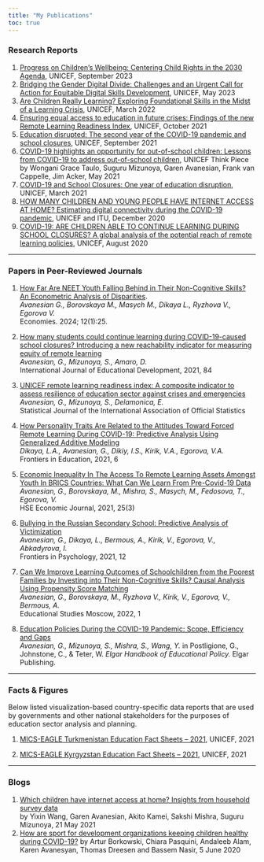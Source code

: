 ```yaml
---
title: "My Publications"
toc: true
---
```


### Research Reports

1.  [Progress on Children's Wellbeing: Centering Child Rights in the 2030 Agenda](https://data.unicef.org/resources/sdg-report-2023/), UNICEF, September 2023
2.  [Bridging the Gender Digital Divide: Challenges and an Urgent Call for Action for Equitable Digital Skills Development](https://data.unicef.org/resources/ictgenderdivide/), UNICEF, May 2023
3.  [Are Children Really Learning? Exploring Foundational Skills in the Midst of a Learning Crisis](https://data.unicef.org/resources/are-children-really-learning-foundational-skills-report/), UNICEF, March 2022
4.  [Ensuring equal access to education in future crises: Findings of the new Remote Learning Readiness Index](https://data.unicef.org/resources/remote-learning-readiness-index/), UNICEF, October 2021
5.  [Education disrupted: The second year of the COVID-19 pandemic and school closures](https://data.unicef.org/resources/one-year-of-covid-19-and-school-closures/), UNICEF, September 2021
6.  [COVID-19 highlights an opportunity for out-of-school children: Lessons from COVID-19 to address out-of-school children](https://www.allinschool.org/media/2496/file/Brief%20on%20Out-Of-School%20Children.pdf), UNICEF Think Piece by Wongani Grace Taulo, Suguru Mizunoya, Garen Avanesian, Frank van Cappelle, Jim Acker, May 2021
7.  [COVID-19 and School Closures: One year of education disruption](https://data.unicef.org/resources/one-year-of-covid-19-and-school-closures/), UNICEF, March 2021
8.  [HOW MANY CHILDREN AND YOUNG PEOPLE HAVE INTERNET ACCESS AT HOME? Estimating digital connectivity during the COVID-19 pandemic](https://www.unicef.org/reports/how-many-children-and-young-people-have-internet-access-home-2020), UNICEF and ITU, December 2020
9.  [COVID-19: ARE CHILDREN ABLE TO CONTINUE LEARNING DURING SCHOOL CLOSURES? A global analysis of the potential reach of remote learning policies](https://data.unicef.org/resources/remote-learning-reachability-factsheet/), UNICEF, August 2020

------------------------------------------------------------------------

### Papers in Peer-Reviewed Journals

1.  [How Far Are NEET Youth Falling Behind in Their Non-Cognitive Skills? An Econometric Analysis of Disparities](https://doi.org/10.3390/economies12010025).\
    *Avanesian G., Borovskaya M., Masych M., Dikaya L., Ryzhova V., Egorova V.\
    *Economies. 2024; 12(1):25.

2.  [How many students could continue learning during COVID-19-caused school closures? Introducing a new reachability indicator for measuring equity of remote learning](https://www.sciencedirect.com/science/article/pii/S0738059321000742)\
    *Avanesian, G., Mizunoya, S., Amaro, D.\
    *International Journal of Educational Development, 2021, 84

3.  [UNICEF remote learning readiness index: A composite indicator to assess resilience of education sector against crises and emergencies](https://content.iospress.com/articles/statistical-journal-of-the-iaos/sji220051)\
    *Avanesian, G., Mizunoya, S., Delamonica, E.\
    *Statistical Journal of the International Association of Official Statistics

4.  [How Personality Traits Are Related to the Attitudes Toward Forced Remote Learning During COVID-19: Predictive Analysis Using Generalized Additive Modeling](https://www.frontiersin.org/articles/10.3389/feduc.2021.629213/full)\
    *Dikaya, L.A., Avanesian, G., Dikiy, I.S., Kirik, V.A., Egorova, V.A.\
    *Frontiers in Education, 2021, 6

5.  [Economic Inequality In The Access To Remote Learning Assets Amongst Youth In BRICS Countries: What Can We Learn From Pre-Covid-19 Data](https://ej.hse.ru/2021-25-3/530048375.html)\
    *Avanesian, G., Borovskaya, M., Mishra, S., Masych, M., Fedosova, T., Egorova, V.\
    *HSE Economic Journal, 2021, 25(3)

6.  [Bullying in the Russian Secondary School: Predictive Analysis of Victimization](#0)\
    *Avanesian, G., Dikaya, L., Bermous, A., Kirik, V., Egorova, V., Abkadyrova, I.\
    *Frontiers in Psychology, 2021, 12

7.  [Can We Improve Learning Outcomes of Schoolchildren from the Poorest Families by Investing into Their Non-Cognitive Skills? Causal Analysis Using Propensity Score Matching](https://vo.hse.ru/2022--1/575958548.html)\
    *Avanesian, G., Borovskaya, M., Ryzhova V., Kirik, V., Egorova, V., Bermous, A.\
    *Educational Studies Moscow, 2022, 1

8.  [Education Policies During the COVID-19 Pandemic: Scope, Efficiency and Gaps](https://www.elgaronline.com/edcollchap/book/9781800375062/book-part-9781800375062-11.xml)\
    *Avanesian, G., Mizunoya, S., Mishra, S., Wang, Y.* in Postligione, G., Johnstone, C., & Teter, W. *Elgar Handbook of Educational Policy.* Elgar Publishing.

------------------------------------------------------------------------

### Facts & Figures

Below listed visualization-based country-specific data reports that are used by governments and other national stakeholders for the purposes of education sector analysis and planning.

1.  [MICS-EAGLE Turkmenistan Education Fact Sheets – 2021](https://data.unicef.org/wp-content/uploads/2022/02/Turkmenistan-MICS-EAGLE-Factsheet-2021-EN.pdf), UNICEF, 2021

2.  [MICS-EAGLE Kyrgyzstan Education Fact Sheets – 2021](https://data.unicef.org/wp-content/uploads/2021/08/Kyrgyzstan-Education-Fact-Sheets.pdf), UNICEF, 2021

------------------------------------------------------------------------

### Blogs

1.  [Which children have internet access at home? Insights from household survey data](https://blogs.unicef.org/evidence-for-action/where-do-children-have-internet-access-at-home-insights-from-household-survey-data/)\
    by Yixin Wang, Garen Avanesian, Akito Kamei, Sakshi Mishra, Suguru Mizunoya, 21 May 2021
2.  [How are sport for development organizations keeping children healthy during COVID-19?](https://blogs.unicef.org/evidence-for-action/how-are-sport-for-development-organizations-keeping-children-healthy-during-covid-19/) by Artur Borkowski, Chiara Pasquini, Andaleeb Alam, Karen Avanesyan, Thomas Dreesen and Bassem Nasir, 5 June 2020